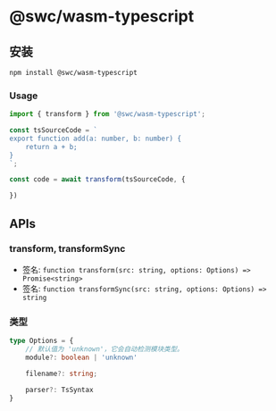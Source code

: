 # @swc/wasm-typescript
    
## 安装

```bash
npm install @swc/wasm-typescript
```

### Usage
```typescript
import { transform } from '@swc/wasm-typescript';

const tsSourceCode = `
export function add(a: number, b: number) {
    return a + b;
}
`;

const code = await transform(tsSourceCode, {

})
```

## APIs

### transform, transformSync

- 签名: `function transform(src: string, options: Options) => Promise<string>`
- 签名: `function transformSync(src: string, options: Options) => string`




### 类型

```typescript
type Options = {
    // 默认值为 'unknown'，它会自动检测模块类型。
    module?: boolean | 'unknown'

    filename?: string;

    parser?: TsSyntax
}
```
